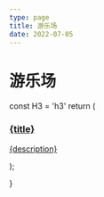 ```yaml
---
type: page
title: 游乐场
date: 2022-07-05
---
```


# 游乐场


<MagicBackground />

<div style={{ display: 'flex', gap: '1rem', flexWrap: 'wrap' }}>
  <Insite
    title="ECS 概念分享 slide"
    url="https://slide-ecs.vercel.app/"
    description="妹有描述"
  />
  <Insite
    title="ECSY + PIXI.JS"
    url="https://ecs-pixi.vercel.app/"
    description="开始用 ECS 做些实践啦"
  />
  <Insite
    title="让我帮你百度一下"
    url="/playground/lmbtfy"
    description="伸手党狂喜"
  />
  <Insite
    title="世系树演示"
    url="/playground/lineage_tree"
    description="给自己一点小小的算法震撼"
  />
</div>

  const H3 = 'h3'
  return (
    <a className="insite-card block font-semibold" href={url} target="_blank">
      <H3>
        {title}
      </H3>
      <p>{description}</p>
    </a>
  );

}
